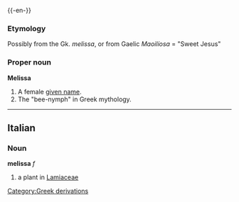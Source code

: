 {{wikipedia}}
{{-en-}}
===Etymology===
Possibly from the Gk. ''melissa'', or from Gaelic ''Maoilíosa'' = "Sweet Jesus"
===Proper noun===
'''Melissa'''

#A female [[given name]].
#The "bee-nymph" in Greek mythology.

----

==Italian==
===Noun===
'''melissa''' ''f''

#a plant in [[Lamiaceae]]<!--what is this plant called in English?-->
[[Category:Greek derivations]]